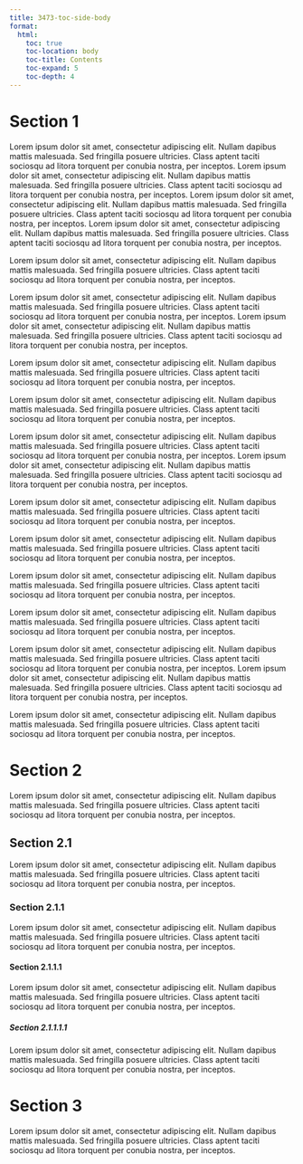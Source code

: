 ```yaml
---
title: 3473-toc-side-body
format:
  html:
    toc: true
    toc-location: body
    toc-title: Contents
    toc-expand: 5
    toc-depth: 4
---
```


# Section 1
Lorem ipsum dolor sit amet, consectetur adipiscing elit. Nullam dapibus mattis malesuada. Sed fringilla posuere ultricies. Class aptent taciti sociosqu ad litora torquent per conubia nostra, per inceptos.  Lorem ipsum dolor sit amet, consectetur adipiscing elit. Nullam dapibus mattis malesuada. Sed fringilla posuere ultricies. Class aptent taciti sociosqu ad litora torquent per conubia nostra, per inceptos.  Lorem ipsum dolor sit amet, consectetur adipiscing elit. Nullam dapibus mattis malesuada. Sed fringilla posuere ultricies. Class aptent taciti sociosqu ad litora torquent per conubia nostra, per inceptos.  Lorem ipsum dolor sit amet, consectetur adipiscing elit. Nullam dapibus mattis malesuada. Sed fringilla posuere ultricies. Class aptent taciti sociosqu ad litora torquent per conubia nostra, per inceptos.

Lorem ipsum dolor sit amet, consectetur adipiscing elit. Nullam dapibus mattis malesuada. Sed fringilla posuere ultricies. Class aptent taciti sociosqu ad litora torquent per conubia nostra, per inceptos.

Lorem ipsum dolor sit amet, consectetur adipiscing elit. Nullam dapibus mattis malesuada. Sed fringilla posuere ultricies. Class aptent taciti sociosqu ad litora torquent per conubia nostra, per inceptos.
Lorem ipsum dolor sit amet, consectetur adipiscing elit. Nullam dapibus mattis malesuada. Sed fringilla posuere ultricies. Class aptent taciti sociosqu ad litora torquent per conubia nostra, per inceptos.

Lorem ipsum dolor sit amet, consectetur adipiscing elit. Nullam dapibus mattis malesuada. Sed fringilla posuere ultricies. Class aptent taciti sociosqu ad litora torquent per conubia nostra, per inceptos.

Lorem ipsum dolor sit amet, consectetur adipiscing elit. Nullam dapibus mattis malesuada. Sed fringilla posuere ultricies. Class aptent taciti sociosqu ad litora torquent per conubia nostra, per inceptos.

Lorem ipsum dolor sit amet, consectetur adipiscing elit. Nullam dapibus mattis malesuada. Sed fringilla posuere ultricies. Class aptent taciti sociosqu ad litora torquent per conubia nostra, per inceptos.
Lorem ipsum dolor sit amet, consectetur adipiscing elit. Nullam dapibus mattis malesuada. Sed fringilla posuere ultricies. Class aptent taciti sociosqu ad litora torquent per conubia nostra, per inceptos.

Lorem ipsum dolor sit amet, consectetur adipiscing elit. Nullam dapibus mattis malesuada. Sed fringilla posuere ultricies. Class aptent taciti sociosqu ad litora torquent per conubia nostra, per inceptos.

Lorem ipsum dolor sit amet, consectetur adipiscing elit. Nullam dapibus mattis malesuada. Sed fringilla posuere ultricies. Class aptent taciti sociosqu ad litora torquent per conubia nostra, per inceptos.

Lorem ipsum dolor sit amet, consectetur adipiscing elit. Nullam dapibus mattis malesuada. Sed fringilla posuere ultricies. Class aptent taciti sociosqu ad litora torquent per conubia nostra, per inceptos.

Lorem ipsum dolor sit amet, consectetur adipiscing elit. Nullam dapibus mattis malesuada. Sed fringilla posuere ultricies. Class aptent taciti sociosqu ad litora torquent per conubia nostra, per inceptos.

Lorem ipsum dolor sit amet, consectetur adipiscing elit. Nullam dapibus mattis malesuada. Sed fringilla posuere ultricies. Class aptent taciti sociosqu ad litora torquent per conubia nostra, per inceptos.
Lorem ipsum dolor sit amet, consectetur adipiscing elit. Nullam dapibus mattis malesuada. Sed fringilla posuere ultricies. Class aptent taciti sociosqu ad litora torquent per conubia nostra, per inceptos.

Lorem ipsum dolor sit amet, consectetur adipiscing elit. Nullam dapibus mattis malesuada. Sed fringilla posuere ultricies. Class aptent taciti sociosqu ad litora torquent per conubia nostra, per inceptos.

# Section 2
Lorem ipsum dolor sit amet, consectetur adipiscing elit. Nullam dapibus mattis malesuada. Sed fringilla posuere ultricies. Class aptent taciti sociosqu ad litora torquent per conubia nostra, per inceptos.

## Section 2.1
Lorem ipsum dolor sit amet, consectetur adipiscing elit. Nullam dapibus mattis malesuada. Sed fringilla posuere ultricies. Class aptent taciti sociosqu ad litora torquent per conubia nostra, per inceptos.

### Section 2.1.1
Lorem ipsum dolor sit amet, consectetur adipiscing elit. Nullam dapibus mattis malesuada. Sed fringilla posuere ultricies. Class aptent taciti sociosqu ad litora torquent per conubia nostra, per inceptos.

#### Section 2.1.1.1
Lorem ipsum dolor sit amet, consectetur adipiscing elit. Nullam dapibus mattis malesuada. Sed fringilla posuere ultricies. Class aptent taciti sociosqu ad litora torquent per conubia nostra, per inceptos.

##### Section 2.1.1.1.1
Lorem ipsum dolor sit amet, consectetur adipiscing elit. Nullam dapibus mattis malesuada. Sed fringilla posuere ultricies. Class aptent taciti sociosqu ad litora torquent per conubia nostra, per inceptos.


# Section 3
Lorem ipsum dolor sit amet, consectetur adipiscing elit. Nullam dapibus mattis malesuada. Sed fringilla posuere ultricies. Class aptent taciti sociosqu ad litora torquent per conubia nostra, per inceptos.